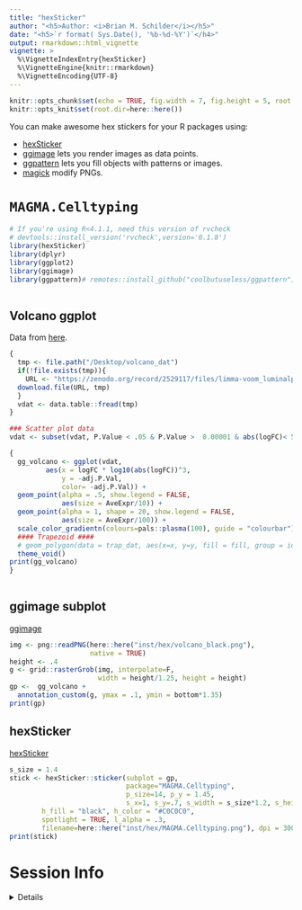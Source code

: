 ```yaml
---
title: "hexSticker"
author: "<h5>Author: <i>Brian M. Schilder</i></h5>" 
date: "<h5>`r format( Sys.Date(), '%b-%d-%Y')`</h4>"
output: rmarkdown::html_vignette
vignette: >
  %\VignetteIndexEntry{hexSticker}
  %\VignetteEngine{knitr::rmarkdown}
  %\VignetteEncoding{UTF-8}
---
```


```r
knitr::opts_chunk$set(echo = TRUE, fig.width = 7, fig.height = 5, root.dir=here::here())
knitr::opts_knit$set(root.dir=here::here())
```

You can make awesome hex stickers for your R packages using:

- [hexSticker](https://github.com/GuangchuangYu/hexSticker)  
- [ggimage](https://github.com/GuangchuangYu/ggimage) 
lets you render images as data points.  
- [ggpattern](https://coolbutuseless.github.io/package/ggpattern/)
lets you fill objects with patterns or images.
- [magick](https://cran.r-project.org/web/packages/magick/vignettes/intro.html) 
modify PNGs.



# `MAGMA.Celltyping`
 
```r
# If you're using R<4.1.1, need this version of rvcheck
# devtools::install_version('rvcheck',version='0.1.8') 
library(hexSticker)
library(dplyr)
library(ggplot2)
library(ggimage)
library(ggpattern)# remotes::install_github("coolbutuseless/ggpattern")
 
```

## Volcano ggplot

Data from [here](https://zenodo.org/record/2529117#.YZ2rYr3MKhk).

```r
{
  tmp <- file.path("/Desktop/volcano_dat")
  if(!file.exists(tmp)){
    URL <- "https://zenodo.org/record/2529117/files/limma-voom_luminalpregnant-luminallactate?download=1"   
  download.file(URL, tmp)
  } 
  vdat <- data.table::fread(tmp)
}

### Scatter plot data
vdat <- subset(vdat, P.Value < .05 & P.Value >  0.00001 & abs(logFC)< 5 ) 

{
  gg_volcano <- ggplot(vdat, 
         aes(x = logFC * log10(abs(logFC))^3, 
             y = -adj.P.Val,
             color= -adj.P.Val)) +
  geom_point(alpha = .5, show.legend = FALSE,
             aes(size = AveExpr/10)) + 
  geom_point(alpha = 1, shape = 20, show.legend = FALSE, 
             aes(size = AveExpr/100)) + 
  scale_color_gradientn(colours=pals::plasma(100), guide = "colourbar") +
  #### Trapezoid ####
  # geom_polygon(data = trap_dat, aes(x=x, y=y, fill = fill, group = id), inherit.aes = FALSE) 
  theme_void()
print(gg_volcano)
}
 
```


## ggimage subplot

[ggimage](https://yulab-smu.top/pkgdocs/ggimage.html)

```r
img <- png::readPNG(here::here("inst/hex/volcano_black.png"),
                    native = TRUE)
height <- .4
g <- grid::rasterGrob(img, interpolate=F,
                      width = height/1.25, height = height)
gp <-  gg_volcano + 
  annotation_custom(g, ymax = .1, ymin = bottom*1.35) 
print(gp)
```


## hexSticker 

[hexSticker](https://github.com/GuangchuangYu/hexSticker)

```r
s_size = 1.4
stick <- hexSticker::sticker(subplot = gp, 
                             package="MAGMA.Celltyping", 
                             p_size=14, p_y = 1.45,
                             s_x=1, s_y=.7, s_width = s_size*1.2, s_height = s_size*.9,
        h_fill = "black", h_color = "#C0C0C0",
        spotlight = TRUE, l_alpha = .3,
        filename=here::here("inst/hex/MAGMA.Celltyping.png"), dpi = 300)
print(stick)
```


# Session Info 

<details> 

```r
utils::sessionInfo()
```

</details>  


